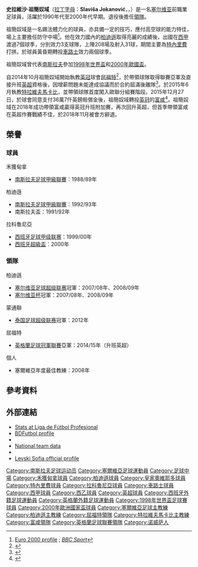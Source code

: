 {{noteTA|G1=Football|G2=西甲|G3=EPL|G4=FAcup|G5=uefa
|T=zh-hans:斯拉维沙·约卡诺维奇; zh-hk:史拉維沙·祖簡奴域;
|1=zh-hans:斯拉维沙; zh-hk:史拉維沙;
|2=zh-hans:约卡诺维奇; zh-hk:祖簡奴域;
}} 
{{Infobox football biography
| name = 史拉維沙·祖簡奴域<br >''Slaviša Jokanović''
| image = DK-Maccabi (10).jpg
| image_size = 220
| caption = 於2016年的祖簡奴域
| fullname = 
| birth_date = {{birth date and age|1968|8|16|df=y}}
| birth_place = [[南斯拉夫社会主义联邦共和国|前南斯拉夫]][[诺威萨|诺威萨]] 
| height = {{height|m=1.91}}
| position = [[中場|防守中場]]
| youthyears1 = 1985–1986
| youthclubs1 = {{le|FK Novi Sad||诺威萨}}
| years1 = 1986–1988
| years2 = 1988–1990
| years3 = 1990–1993
| years4 = 1993–1995
| years5 = 1995–1999
| years6 = 1999–2000
| years7 = 2000–2002
| years8 = 2003–2004
| clubs1 = {{le|FK Novi Sad||诺威萨}}
| clubs2 = [[伏伊伏丁那足球俱乐部|禾獲甸拿]]
| clubs3 = [[游擊隊足球俱樂部|柏迪遜]]
| clubs4 = [[皇家奥维耶多|奧維多]]
| clubs5 = [[特內里費足球俱樂部|特內里費]]
| clubs6 = [[拉科鲁尼亚竞技俱乐部|拉科魯尼亞]]
| clubs7 = [[切尔西足球俱乐部|車路士]] 
| clubs8 = {{le|Ciudad de Murcia||梅西亞城}}
| caps1 = 35
| caps2 = 54
| caps3 = 61
| caps4 = 62
| caps5 = 123
| caps6 = 23
| caps7 = 39
| caps8 = 6
| totalcaps = 403
| goals1 = 5
| goals2 = 10
| goals3 = 20
| goals4 = 12
| goals5 = 17
| goals6 = 2
| goals7 = 0
| goals8 = 0
| totalgoals = 66
| nationalyears1 = 1991–2002
| nationalteam1 = [[南斯拉夫国家足球队|南斯拉夫]]
| nationalcaps1 = 64
| nationalgoals1 = 10
| manageryears1 = 2007–2009
| manageryears2 = 2012–2013
| manageryears3 = 2013
| manageryears4 = 2014
| manageryears5 = 2014–2015 
| manageryears6 = 2015
| manageryears7 = 2015–2018
| managerclubs1 = [[游擊隊足球俱樂部|柏迪遜]]
| managerclubs2 = [[蒙通联足球俱乐部|蒙通聯]]
| managerclubs3 = [[索菲亞列夫斯基足球俱樂部|索菲亞利夫斯基]]
| managerclubs4= [[靴高斯足球會|靴高斯]]
| managerclubs5= [[沃特福德足球俱乐部|屈福特]]
| managerclubs6 = [[特拉維夫馬卡比足球會|特拉維夫馬卡比]]
| managerclubs7 = [[富勒姆足球俱乐部|富咸]]
| manageryears8 = 2019–2021
| managerclubs8 = [[加拉法体育俱乐部|加拉法]]
| manageryears9 = 2021
| managerclubs9 = [[谢菲尔德联足球俱乐部|谢菲尔德联]]
}}
'''史拉維沙·祖簡奴域'''（[[拉丁字母|拉丁字母]]：'''Slaviša Jokanović'''，{{lang-sr-Cyrl|'''Славиша Јокановић'''}}，{{bd|1968年|8月16日|catIdx=Jokanović, Slaviša}}）是一名[[塞尔维亚|塞尔维亚]]前職業足球員，活躍於1990年代至2000年代早期。退役後擔任[[領隊_(足球)|領隊]]。

祖簡奴域是一名踢法體力化的球員，亦具備一定的技巧，應付高空球的能力特佳，場上主要擔任防守中場<ref>[http://news.bbc.co.uk/2/hi/euro2000/teams/yugoslavia/squad/746803.stm Euro 2000 profile] {{Wayback|url=http://news.bbc.co.uk/2/hi/euro2000/teams/yugoslavia/squad/746803.stm |date=20160608061516 }}; ''[[BBC_Sport|BBC Sport]]''</ref>。他在效力國內的[[游擊隊足球俱樂部|柏迪遜]]取得亮麗的成績後，出國在[[西甲|西甲]]渡過7個球季，分別效力3支球隊，上陣208場及射入31球，期間主要為[[特內里費足球俱樂部|特內里費]]打拼。於球員黃昏期轉投[[切尔西足球俱乐部|車路士]]效力兩個球季。

祖簡奴域曾代表[[南斯拉夫国家足球队|南斯拉夫]]參加[[1998年世界盃足球賽|1998年世界盃]]和[[2000年歐洲足球錦標賽|2000年歐國盃]]。

自2014年10月祖簡奴域開始執教[[英冠|英冠]]球會[[沃特福德足球俱乐部|屈福特]]<ref name="Slaviša Jokanović">{{citenews |language=en |url=http://m.bbc.com/sport/football/29518405 |title=Jokanovic in for McKinlay at Watford |work=''[[BBC_Sport|BBC Sport]]'' |date=2014-10-07 |accessdate=2014-10-09 |archive-date=2014-10-13 |archive-url=https://web.archive.org/web/20141013005910/http://m.bbc.com/sport/football/29518405 |dead-url=no }}</ref>，於帶領球隊取得聯賽亞軍及直接升班[[英超|英超]]資格後，因增薪問題未能達成協議而於合約屆滿後離隊<ref name="Slaviša Jokanović2">{{citenews |language=en |url=http://www.bbc.com/sport/0/football/32885212 |title=Watford: Head coach Slavisa Jokanovic set to be replaced |work=''[[BBC_Sport|BBC Sport]]'' |date=2015-05-26 |accessdate=2015-06-06 |archive-date=2015-05-28 |archive-url=https://web.archive.org/web/20150528234515/http://www.bbc.com/sport/0/football/32885212 |dead-url=no }}</ref>。於2015年6月執教[[特拉維夫馬卡比足球會|特拉維夫馬卡比]]，並帶領球隊首度闖入歐聯分組賽階段。2015年12月27日，於球會同意支付36萬7仟英鎊賠償金後，祖簡奴域轉投[[英冠|英冠]]的[[富勒姆足球俱乐部|富咸]]<ref name="Slaviša Jokanović_20151227">{{citenews |language=en |url=http://www.bbc.com/sport/0/football/35187877 |title=Slavisa Jokanovic: Fulham appoint Serb as new head coach |work=''[[BBC_Sport|BBC Sport]]'' |date=2015-12-27 |accessdate=2015-12-29 |archive-date=2015-12-29 |archive-url=https://web.archive.org/web/20151229043915/http://www.bbc.com/sport/0/football/35187877 |dead-url=no }}</ref>。祖簡奴域在2018年成功帶領富咸贏得英冠升班附加賽，再次回升英超，但首季帶領富咸在英超作賽戰績不佳，於2018年11月被會方辭退。

== 榮譽 ==
=== 球員 ===
;禾獲甸拿
*[[南斯拉夫足球甲級聯賽|南斯拉夫足球甲級聯賽]]：1988/89年

;柏迪遜
*[[南斯拉夫足球甲級聯賽|南斯拉夫足球甲級聯賽]]：1992/93年
*南斯拉夫盃：1991/92年

;拉科魯尼亞
*[[西班牙足球甲级联赛|西班牙足球甲级联赛]]：1999/00年
*[[西班牙超級盃|西班牙超級盃]]：2000年

=== 領隊 ===
;柏迪遜
*[[塞尔维亚足球超级联赛|塞尔维亚足球超级联赛]]冠軍：2007/08年、2008/09年
*[[塞尔维亚杯|塞尔维亚杯]]冠軍：2007/08年、2008/09年

;蒙通聯
*[[泰国足球超级联赛|泰国足球超级联赛]]冠軍：2012年

;屈福特
*[[英格蘭足球冠軍聯賽|英格蘭足球冠軍聯賽]]亞軍：2014/15年（升班英超）

; 個人
*塞爾維亞年度最佳教練：2008年

== 參考資料 ==
{{reflist}}

== 外部連結 ==
*[http://www.lfp.es/historico/primera/plantillas/historial.asp?jug=5937 Stats at Liga de Fútbol Profesional] {{Wayback|url=http://www.lfp.es/historico/primera/plantillas/historial.asp?jug=5937 |date=20071029151843 }} {{es icon}}
*[http://www.bdfutbol.com/en/j/j2518.html BDFutbol profile] {{Wayback|url=http://www.bdfutbol.com/en/j/j2518.html |date=20100628181423 }}
*{{soccerbase|id=14590}}
*[http://reprezentacija.rs/index.php?option=com_content&view=article&id=1138&Itemid=59 National team data] {{Wayback|url=http://reprezentacija.rs/index.php?option=com_content&view=article&id=1138&Itemid=59 |date=20141011161813 }} {{sr icon}}
*{{NFT player|pid=14014}}
*[http://en.levskisofia.info/coach/slavisa-jokanovic/ Levski Sofia official profile] {{Wayback|url=http://en.levskisofia.info/coach/slavisa-jokanovic/ |date=20150408010025 }}

{{屈福特領隊}}

{{DEFAULTSORT:Jokanovic, Slavisa}}
[[Category:南斯拉夫足球运动员|Category:南斯拉夫足球运动员]]
[[Category:塞爾維亞足球運動員|Category:塞爾維亞足球運動員]]
[[Category:足球中場|Category:足球中場]]
[[Category:禾獲甸拿球員|Category:禾獲甸拿球員]]
[[Category:柏迪遜球員|Category:柏迪遜球員]]
[[Category:皇家奧維耶多球員|Category:皇家奧維耶多球員]]
[[Category:特內里費球員|Category:特內里費球員]]
[[Category:拉科魯尼亞球員|Category:拉科魯尼亞球員]]
[[Category:車路士球員|Category:車路士球員]]
[[Category:西甲球員|Category:西甲球員]]
[[Category:西乙球員|Category:西乙球員]]
[[Category:英超球員|Category:英超球員]]
[[Category:西班牙外籍足球運動員|Category:西班牙外籍足球運動員]]
[[Category:英格蘭外籍足球運動員|Category:英格蘭外籍足球運動員]]
[[Category:1998年世界盃足球賽球員|Category:1998年世界盃足球賽球員]]
[[Category:2000年歐洲國家盃球員|Category:2000年歐洲國家盃球員]]
[[Category:塞爾維亞足球主教練|Category:塞爾維亞足球主教練]]
[[Category:柏迪遜主教練|Category:柏迪遜主教練]]
[[Category:屈福特領隊|Category:屈福特領隊]]
[[Category:特拉維夫馬卡比主教練|Category:特拉維夫馬卡比主教練]]
[[Category:富咸領隊|Category:富咸領隊]]
[[Category:英格蘭足球聯賽領隊|Category:英格蘭足球聯賽領隊]]
[[Category:诺威萨人|Category:诺威萨人]]